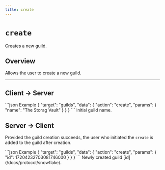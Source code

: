```yaml
---
title: create
---
```



<Authenticated />

# `create`

Creates a new guild.

## Overview

Allows the user to create a new guild.

---

## Client → Server

<SchemaExample path="/comms/guilds/create.json">
```json Example
{
    "target": "guilds",
    "data": {
        "action": "create",
        "params": {
            "name": "The Storag Vault"
        }
    }
}
```
</SchemaExample>

<ParamsList>
    <Param name="name" type="string" required>
        Initial guild name.
    </Param>
</ParamsList>

## Server → Client

Provided the guild creation succeeds, the user who initiated the `create` is added to the guild after creation.

<SchemaExample path="/comms/guilds/create-response.json">
```json Example
{
    "target": "guilds",
    "data": {
        "action": "create",
        "params": {
            "id": 17204232703081746000
        }
    }
}
```
</SchemaExample>

<ParamsList>
    <Param name="id" type="integer" required>
        Newly created guild [id](/docs/protocol/snowflake).
    </Param>
</ParamsList>

